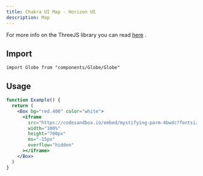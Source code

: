 ```yaml
---
title: Chakra UI Map - Horizon UI
description: Map
---
```


For more info on the ThreeJS library you can read
[here](https://apexcharts.com/react-chart-demos/) .

## Import

```tsx
import Globe from "components/Globe/Globe"
```

## Usage

```jsx
function Example() {
  return (
    <Box bg="red.400" color="white">
      <iframe
        src="https://codesandbox.io/embed/mystifying-parm-4bwdc?fontsize=14&hidenavigation=1&theme=dark&hidedevtools=1&editorsize=0&initialpath=react-globe&module=%2Fsrc%2Fcomponents%2FGlobeExample.js"
        width="100%"
        height="700px"
        ms="-15px"
        overflow="hidden"
      ></iframe>
    </Box>
  )
}
```
